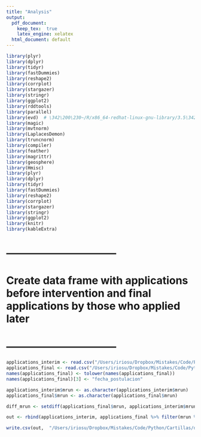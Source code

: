 ```yaml
---
title: "Analysis"
output:
  pdf_document:
    keep_tex:  true
    latex_engine: xelatex
  html_document: default
---
```


```r
library(plyr)
library(dplyr)
library(tidyr)
library(fastDummies)
library(reshape2)
library(corrplot)
library(stargazer)
library(stringr)
library(ggplot2)
library(rddtools)
library(parallel)
library(evd)  # \342\200\230~/R/x86_64-redhat-linux-gnu-library/3.5\342\200\231 (personal library in Hawk)
library(magic)
library(mvtnorm)
library(LaplacesDemon)
library(truncnorm)
library(compiler)
library(feather)
library(magrittr)
library(geosphere)
library(Hmisc)
library(plyr)
library(dplyr)
library(tidyr)
library(fastDummies)
library(reshape2)
library(corrplot)
library(stargazer)
library(stringr)
library(ggplot2)
library(knitr) 
library(kableExtra)
```

# --------------------------------
# Create data frame with applications before intervention and final applications by those who applied later
# --------------------------------

```r
applications_interim <- read.csv("/Users/iriosu/Dropbox/Mistakes/Code/Python/Cartillas/data/2021/Reporte_diario_postulaciones_final_mrun.csv", sep=',', header=TRUE)
applications_final <- read.csv("/Users/iriosu/Dropbox/Mistakes/Code/Python/Cartillas/data/2021/Reporte_diario_postulaciones_last_mrun.csv", sep=',', header=TRUE)
names(applications_final) <- tolower(names(applications_final))
names(applications_final)[3] <- "fecha_postulacion"
```

```r
applications_interim$mrun <- as.character(applications_interim$mrun)
applications_final$mrun <- as.character(applications_final$mrun)
```


```r
diff_mrun <- setdiff(applications_final$mrun, applications_interim$mrun)
```


```r
out <- rbind(applications_interim, applications_final %>% filter(mrun %in% diff_mrun) %>% as.data.frame() )
```

```r
write.csv(out,  "/Users/iriosu/Dropbox/Mistakes/Code/Python/Cartillas/data/2021/postulaciones_interim_merged_with_last_mrun.csv", row.names=FALSE)
```




